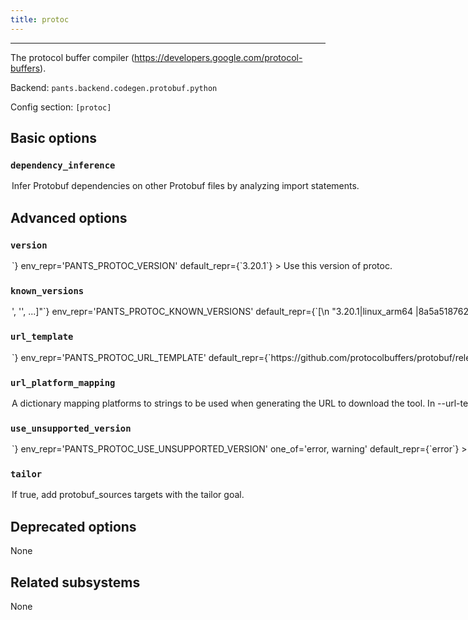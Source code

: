 ```yaml
---
title: protoc
---
```



---

The protocol buffer compiler (https://developers.google.com/protocol-buffers).

Backend: <span className="color--primary">`pants.backend.codegen.protobuf.python`</span>

Config section: <span className="color--primary">`[protoc]`</span>

<span className={styles.options}>

## Basic options

### `dependency_inference`

<Option
  cli_repr={`--[no-]protoc-dependency-inference`}
  env_repr='PANTS_PROTOC_DEPENDENCY_INFERENCE'
  default_repr={`True`}
>

Infer Protobuf dependencies on other Protobuf files by analyzing import statements.

</Option>

## Advanced options

### `version`

<Option
  cli_repr={`--protoc-version=<str>`}
  env_repr='PANTS_PROTOC_VERSION'
  default_repr={`3.20.1`}
>

Use this version of protoc.

</Option>

### `known_versions`

<Option
  cli_repr={`--protoc-known-versions="['<str>', '<str>', ...]"`}
  env_repr='PANTS_PROTOC_KNOWN_VERSIONS'
  default_repr={`[\n  "3.20.1|linux_arm64 |8a5a51876259f934cd2acc2bc59dba0e9a51bd631a5c37a4b9081d6e4dbc7591|1804837",\n  "3.20.1|linux_x86_64|3a0e900f9556fbcac4c3a913a00d07680f0fdf6b990a341462d822247b265562|1714731",\n  "3.20.1|macos_arm64 |b362acae78542872bb6aac8dba73aaf0dc6e94991b8b0a065d6c3e703fec2a8b|2708249",\n  "3.20.1|macos_x86_64|b4f36b18202d54d343a66eebc9f8ae60809a2a96cc2d1b378137550bbe4cf33c|2708249"\n]`}
>


Known versions to verify downloads against.

Each element is a pipe-separated string of `version|platform|sha256|length`, where:
```
- `version` is the version string
- `platform` is one of [linux_arm64,linux_x86_64,macos_arm64,macos_x86_64],
- `sha256` is the 64-character hex representation of the expected sha256
digest of the download file, as emitted by `shasum -a 256`
- `length` is the expected length of the download file in bytes, as emitted by
`wc -c`
```

E.g., `3.1.2|macos_x86_64|6d0f18cd84b918c7b3edd0203e75569e0c7caecb1367bbbe409b44e28514f5be|42813`.

Values are space-stripped, so pipes can be indented for readability if necessary.


</Option>

### `url_template`

<Option
  cli_repr={`--protoc-url-template=<str>`}
  env_repr='PANTS_PROTOC_URL_TEMPLATE'
  default_repr={`https://github.com/protocolbuffers/protobuf/releases/download/v{version}/protoc-{version}-{platform}.zip`}
>

URL to download the tool, either as a single binary file or a compressed file (e.g. zip file). You can change this to point to your own hosted file, e.g. to work with proxies or for access via the filesystem through a `file:$abspath` URL (e.g. `file:/this/is/absolute`, possibly by [templating the buildroot in a config file](https://www.pantsbuild.org/v2.17/docs/options#config-file-entries)).

Use `{version}` to have the value from --version substituted, and `{platform}` to have a value from --url-platform-mapping substituted in, depending on the current platform. For example, https://github.com/.../protoc-&#123;version&#125;-&#123;platform&#125;.zip.

</Option>

### `url_platform_mapping`

<Option
  cli_repr={`--protoc-url-platform-mapping="{'key1': val1, 'key2': val2, ...}"`}
  env_repr='PANTS_PROTOC_URL_PLATFORM_MAPPING'
  default_repr={`{\n  "linux_arm64": "linux-aarch_64",\n  "linux_x86_64": "linux-x86_64",\n  "macos_arm64": "osx-aarch_64",\n  "macos_x86_64": "osx-x86_64"\n}`}
>

A dictionary mapping platforms to strings to be used when generating the URL to download the tool.

In --url-template, anytime the `{platform}` string is used, Pants will determine the current platform, and substitute `{platform}` with the respective value from your dictionary.

For example, if you define `{"macos_x86_64": "apple-darwin", "linux_x86_64": "unknown-linux"}`, and run Pants on Linux with an intel architecture, then `{platform}` will be substituted in the --url-template option with unknown-linux.

</Option>

### `use_unsupported_version`

<Option
  cli_repr={`--protoc-use-unsupported-version=<UnsupportedVersionUsage>`}
  env_repr='PANTS_PROTOC_USE_UNSUPPORTED_VERSION'
  one_of='error, warning'
  default_repr={`error`}
>


What action to take in case the requested version of protoc is not supported.

Supported protoc versions: unspecified


</Option>

### `tailor`

<Option
  cli_repr={`--[no-]protoc-tailor`}
  env_repr='PANTS_PROTOC_TAILOR'
  default_repr={`True`}
>

If true, add `protobuf_sources` targets with the `tailor` goal.

</Option>

## Deprecated options

None

## Related subsystems

None

</span>
